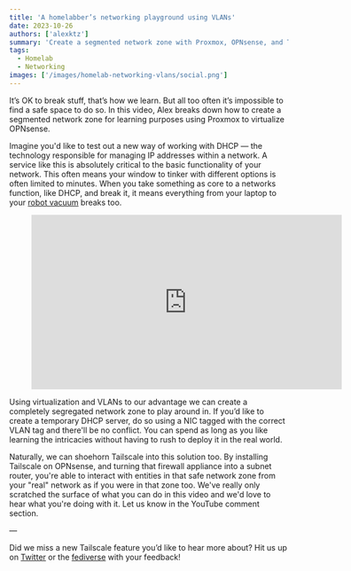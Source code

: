 ```yaml
---
title: 'A homelabber’s networking playground using VLANs'
date: 2023-10-26
authors: ['alexktz']
summary: 'Create a segmented network zone with Proxmox, OPNsense, and Tailscale in a new how-to video.'
tags:
  - Homelab
  - Networking
images: ['/images/homelab-networking-vlans/social.png']
---
```


It’s OK to break stuff, that’s how we learn. But all too often it’s impossible to find a safe space to do so. In this video, Alex breaks down how to create a segmented network zone for learning purposes using Proxmox to virtualize OPNsense.

Imagine you'd like to test out a new way of working with DHCP — the technology responsible for managing IP addresses within a network. A service like this is absolutely critical to the basic functionality of your network. This often means your window to tinker with different options is often limited to minutes. When you take something as core to a networks function, like DHCP, and break it, it means everything from your laptop to your [robot vacuum](https://tailscale.dev/blog/tailscale-sucks) breaks too.

<figure>
  <iframe
    width="560"
    height="315"
    src="https://www.youtube.com/embed/XXx7NDgDaRU?si=HvmriqEvH0GKAsJL"
    title="YouTube video player"
    frameBorder="0"
    allow="accelerometer; autoplay; clipboard-write; encrypted-media; gyroscope; picture-in-picture; web-share"
    allowFullScreen
  ></iframe>
</figure>

Using virtualization and VLANs to our advantage we can create a completely segregated network zone to play around in. If you’d like to create a temporary DHCP server, do so using a NIC tagged with the correct VLAN tag and there'll be no conflict. You can spend as long as you like learning the intricacies without having to rush to deploy it in the real world.

Naturally, we can shoehorn Tailscale into this solution too. By installing Tailscale on OPNsense, and turning that firewall appliance into a subnet router, you're able to interact with entities in that safe network zone from your "real" network as if you were in that zone too. We've really only scratched the surface of what you can do in this video and we'd love to hear what you're doing with it. Let us know in the YouTube comment section.

—

Did we miss a new Tailscale feature you’d like to hear more about? Hit us up on [Twitter](https://twitter.com/tailscale) or the [fediverse](https://hachyderm.io/@tailscale) with your feedback!
